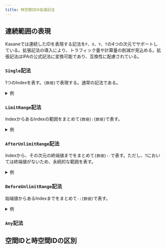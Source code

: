 ---
title: 時空間IDの拡張記法
---

## 連続範囲の表現

Kasaneでは連続したIDを表現する記法を`F`、`X`、`Y`、`T`の4つの次元でサポートしている。拡張記法の導入により、トラフィック量や計算量の削減が見込める。拡張記法はIPAの公式記法に変換可能であり、互換性に配慮されている。

### `Single`記法

1つのIndexを表す。`{数値}`で表現する。通常の記法である。



<details>
  <summary>例</summary>
  `4/5/3/2`,`4/5/3/3`,`4/5/3/4`,`4/5/3/5`
</details>


### `LimitRange`記法

IndexからあるIndexの範囲をまとめて`{数値}:{数値}`で表す。

<details>
  <summary>例</summary>


`4/5/3/2:5`

<details>
  <summary>Singleに変換</summary>

  `4/5/3/2`,`4/5/3/3`,`4/5/3/4`,`4/5/3/5`

</details>


`4/5:6/3/2:5`

<details>
  <summary>Singleに変換</summary>

  `4/5/3/2`,`4/5/3/3`,`4/5/3/4`,`4/5/3/5`,`4/6/3/2`,`4/6/3/3`,`4/6/3/4`,`4/6/3/5`

</details>


`4/5/3/2:5_3600/30:33`

<details>
  <summary>Singleに変換</summary>

  `4/5/3/2_3600/30`, `4/5/3/2_3600/31`, `4/5/3/2_3600/32`, `4/5/3/2_3600/33`,  `4/5/3/3_3600/30`, `4/5/3/3_3600/31`, `4/5/3/3_3600/32`, `4/5/3/3_3600/33`,  `4/5/3/4_3600/30`, `4/5/3/4_3600/31`, `4/5/3/4_3600/32`, `4/5/3/4_3600/33`,  `4/5/3/5_3600/30`, `4/5/3/5_3600/31`, `4/5/3/5_3600/32`, `4/5/3/5_3600/33`

</details>
</details>


### `AfterUnlimitRange`記法

Indexから、その次元の終端値までをまとめて`{数値}:-`で表す。ただし、`T`においては終端値がないため、永続的な範囲を表す。

<details>
  <summary>例</summary>

`4/5/3/2:-`

<details>
  <summary>Singleに変換</summary>

  `4/5/3/2`、`4/5/3/3`、`4/5/3/4`、`4/5/3/5`、`4/5/3/6`、`4/5/3/7`、`4/5/3/8`、`4/5/3/9`、`4/5/3/10`、`4/5/3/11`、`4/5/3/12`、`4/5/3/13`、`4/5/3/14`、`4/5/3/15`

</details>


`4/10:-/3/2:-`

<details>
  <summary>Singleに変換</summary>

  `4/10/3/2`, `4/10/3/3`, `4/10/3/4`, `4/10/3/5`, `4/10/3/6`, `4/10/3/7`, `4/10/3/8`, `4/10/3/9`, `4/10/3/10`, `4/10/3/11`, `4/10/3/12`, `4/10/3/13`, `4/10/3/14`, `4/10/3/15`,  `4/11/3/2`, `4/11/3/3`, `4/11/3/4`, `4/11/3/5`, `4/11/3/6`, `4/11/3/7`, `4/11/3/8`, `4/11/3/9`, `4/11/3/10`, `4/11/3/11`, `4/11/3/12`, `4/11/3/13`, `4/11/3/14`, `4/11/3/15`,  
  ...（続く）

</details>


`4/5/3/2_3600/30:-`

<details>
  <summary>Singleに変換</summary>

  `4/5/3/2_3600/30`、`4/5/3/2_3600/31`、`4/5/3/2_3600/32`...（永続）

</details>
</details>




### `BeforeUnlimitRange`記法

始端値からあるIndexまでをまとめて`-:{数値}`で表す。



<details>
  <summary>例</summary>
`4/5/3/-:5`

<details>

  <summary>Singleに変換</summary>

  `4/5/3/0`,`4/5/3/1`,`4/5/3/2`,`4/5/3/3`,`4/5/3/4`,`4/5/3/5`

</details>


`4/5/-:3/-:5`

<details>
  <summary>Singleに変換</summary>

  `4/5/0/0`, `4/5/0/1`, `4/5/0/2`, `4/5/0/3`, `4/5/0/4`, `4/5/0/5`,  
  `4/5/1/0`, `4/5/1/1`, `4/5/1/2`, `4/5/1/3`, `4/5/1/4`, `4/5/1/5`,  
  `4/5/2/0`, `4/5/2/1`, `4/5/2/2`, `4/5/2/3`, `4/5/2/4`, `4/5/2/5`,  
  `4/5/3/0`, `4/5/3/1`, `4/5/3/2`, `4/5/3/3`, `4/5/3/4`, `4/5/3/5`

</details>


`4/5/2/4_3600/-:10`

<details>
  <summary>Singleに変換</summary>

  `4/5/2/4_3600/0`, `4/5/2/4_3600/1`, `4/5/2/4_3600/2`, `4/5/2/4_3600/3`, `4/5/2/4_3600/4`, `4/5/2/4_3600/5`, `4/5/2/4_3600/6`, `4/5/2/4_3600/7`, `4/5/2/4_3600/8`, `4/5/2/4_3600/9`, `4/5/2/4_3600/10`

</details>
</details>

### `Any`記法

## 空間IDと時空間IDの区別

